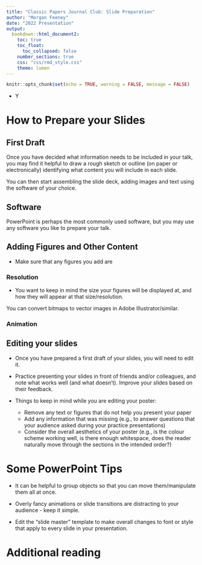 ```yaml
---
title: "Classic Papers Journal Club: Slide Preparation"
author: "Morgan Feeney"
date: "2022 Presentation"
output: 
  bookdown::html_document2:
    toc: true
    toc_float:
      toc_collapsed: false
    number_sections: true
    css: "css/rmd_style.css"
    theme: lumen    
---
```

```r
knitr::opts_chunk$set(echo = TRUE, warning = FALSE, message = FALSE)
```

<div id="summary">
- Y
</div>


# How to Prepare your Slides

## First Draft

Once you have decided what information needs to be included in your talk, you may find it helpful to draw a rough sketch or outline (on paper or electronically) identifying what content you will include in each slide.


You can then start assembling the slide deck, adding images and text using the software of your choice. 

## Software

PowerPoint is perhaps the most commonly used software, but you may use any software you like to prepare your talk.


## Adding Figures and Other Content

- Make sure that any figures you add are 

### Resolution

- You want to keep in mind the size your figures will be displayed at, and how they will appear at that size/resolution. 

You can convert bitmaps to vector images in Adobe Illustrator/similar.

### Animation


## Editing your slides

- Once you have prepared a first draft of your slides, you will need to edit it. 

- Practice presenting your slides in front of friends and/or colleagues, and note what works well (and what doesn't). Improve your slides based on their feedback. 

- Things to keep in mind while you are editing your poster: 

  - Remove any text or figures that do not help you present your paper 
  - Add any information that was missing (e.g., to answer questions that your audience asked during your practice presentations)
  - Consider the overall aesthetics of your poster (e.g., is the colour scheme working well, is there enough whitespace, does the reader naturally move through the sections in the intended order?)

# Some PowerPoint Tips

- It can be helpful to group objects so that you can move them/manipulate them all at once.

- Overly fancy animations or slide transitions are distracting to your audience - keep it simple.

- Edit the "slide master" template to make overall changes to font or style that apply to every slide in your presentation. 

# Additional reading



